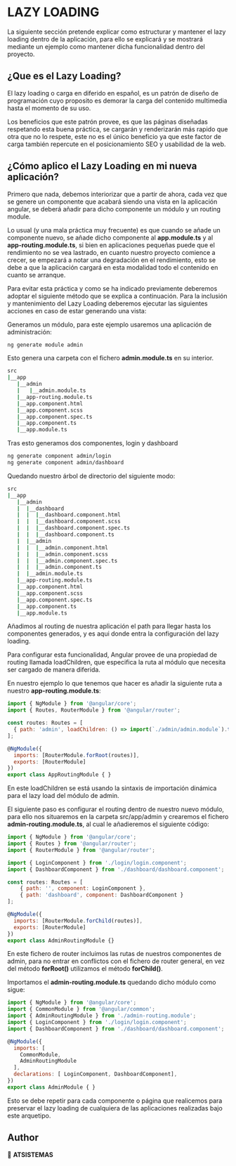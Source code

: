 
<Meta title="Lazy Loading"/>

# LAZY LOADING

La siguiente sección pretende explicar como estructurar y mantener el lazy loading dentro de la aplicación, para ello se explicará y se mostrará mediante un ejemplo como mantener dicha funcionalidad dentro del proyecto.

## ¿Que es el Lazy Loading?
El lazy loading o carga en diferido en español, es un patrón de diseño de programación cuyo proposito es demorar la carga del contenido multimedia hasta el momento de su uso.

Los beneficios que este patrón provee, es que las páginas diseñadas respetando esta buena práctica, se cargarán y renderizarán más rapido que otra que no lo respete, este no es el único beneficio ya que este factor de carga también repercute en el posicionamiento SEO y usabilidad de la web.

## ¿Cómo aplico el Lazy Loading en mi nueva aplicación?
Primero que nada, debemos interiorizar que a partir de ahora, cada vez que se genere un componente que acabará siendo una vista en la aplicación angular, se deberá añadir para dicho componente un módulo y un routing module. 

Lo usual (y una mala práctica muy frecuente) es que cuando se añade un componente nuevo, se añade dicho componente al **app.module.ts** y al **app-routing.module.ts**, si bien en aplicaciones pequeñas puede que el rendimiento no se vea lastrado, en cuanto nuestro proyecto comience a crecer, se empezará a notar una degradación en el rendimiento, esto se debe a que la aplicación cargará en esta modalidad todo el contenido en cuanto se arranque.

Para evitar esta práctica y como se ha indicado previamente deberemos adoptar el siguiente método que se explica a continuación. Para la inclusión y mantenimiento del Lazy Loading deberemos ejecutar las siguientes acciones en caso de estar generando una vista:

Generamos un módulo, para este ejemplo usaremos una aplicación de administración:

```sh
ng generate module admin
```
Esto genera una carpeta con el fichero **admin.module.ts** en su interior.

```sh
src
|__app
   |__admin
   |   |__admin.module.ts
   |__app-routing.module.ts
   |__app.component.html
   |__app.component.scss
   |__app.component.spec.ts
   |__app.component.ts
   |__app.module.ts
```

Tras esto generamos dos componentes, login y dashboard

```sh
ng generate component admin/login
ng generate component admin/dashboard
```

Quedando nuestro árbol de directorio del siguiente modo:

```sh
src
|__app
   |__admin
   |  |__dashboard
   |  |  |__dashboard.component.html
   |  |  |__dashboard.component.scss
   |  |  |__dashboard.component.spec.ts
   |  |  |__dashboard.component.ts
   |  |__admin
   |  |  |__admin.component.html
   |  |  |__admin.component.scss
   |  |  |__admin.component.spec.ts
   |  |  |__admin.component.ts
   |  |__admin.module.ts
   |__app-routing.module.ts
   |__app.component.html
   |__app.component.scss
   |__app.component.spec.ts
   |__app.component.ts
   |__app.module.ts
```

Añadimos al routing de nuestra aplicación el path para llegar hasta los componentes generados, y es aqui donde entra la configuración del lazy loading.

Para configurar esta funcionalidad, Angular provee de una propiedad de routing llamada loadChildren, que especifica la ruta al módulo que necesita ser cargado de manera diferida.

En nuestro ejemplo lo que tenemos que hacer es añadir la siguiente ruta a nuestro **app-routing.module.ts**:

```js
import { NgModule } from '@angular/core';
import { Routes, RouterModule } from '@angular/router';

const routes: Routes = [
  { path: 'admin', loadChildren: () => import(`./admin/admin.module`).then(m => m.AdminModule) },
];

@NgModule({
  imports: [RouterModule.forRoot(routes)],
  exports: [RouterModule]
})
export class AppRoutingModule { }
```

En este loadChildren se está usando la sintaxis de importación dinámica para el lazy load del módulo de admin.

El siguiente paso es configurar el routing dentro de nuestro nuevo módulo, para ello nos situaremos en la carpeta src/app/admin y crearemos el fichero **admin-routing.module.ts**, al cual le añadieremos el siguiente código:

```js
import { NgModule } from '@angular/core';
import { Routes } from '@angular/router';
import { RouterModule } from '@angular/router';

import { LoginComponent } from './login/login.component';
import { DashboardComponent } from './dashboard/dashboard.component';

const routes: Routes = [
    { path: '', component: LoginComponent },
    { path: 'dashboard', component: DashboardComponent }
];

@NgModule({
  imports: [RouterModule.forChild(routes)],
  exports: [RouterModule]
})
export class AdminRoutingModule {}
```

En este fichero de router incluimos las rutas de nuestros componentes de admin, para no entrar en conflictos con el fichero de router general, en vez del método **forRoot()** utilizamos el método **forChild()**.

Importamos el **admin-routing.module.ts** quedando dicho módulo como sigue:

```js
import { NgModule } from '@angular/core';
import { CommonModule } from '@angular/common';
import { AdminRoutingModule } from './admin-routing.module';
import { LoginComponent } from './login/login.component';
import { DashboardComponent } from './dashboard/dashboard.component';

@NgModule({
  imports: [
    CommonModule,
    AdminRoutingModule
  ],
  declarations: [ LoginComponent, DashboardComponent],
})
export class AdminModule { }
```

Esto se debe repetir para cada componente o página que realicemos para preservar el lazy loading de cualquiera de las aplicaciones realizadas bajo este arquetipo.
## Author

👤 **ATSISTEMAS**
